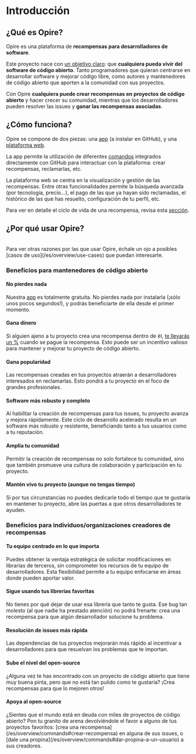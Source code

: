 
# Introducción

## ¿Qué es Opire?

Opire es una plataforma de **recompensas para desarrolladores de software**.

Este proyecto nace con <u>un objetivo claro</u>: que **cualquiera pueda vivir del software de código abierto**. Tanto programadores que quieran centrarse en desarrollar software y mejorar código libre, como autores y mantenedores de código abierto que aporten a la comunidad con sus proyectos. 

Con Opire **cualquiera puede crear recompensas en proyectos de código abierto** y hacer crecer su comunidad, mientras que los desarrolladores pueden resolver las issues y **ganar las recompensas asociadas**.

## ¿Cómo funciona?

Opire se compone de dos piezas: una [app](/es/overview/install-app) (a instalar en GitHub), y una [plataforma web](https://app.opire.dev).

La app permite la utilización de diferentes [comandos](/es/overview/commands) integrados directamente con GitHub para interactuar con la plataforma: crear recompensas, reclamarlas, etc.

La plataforma web se centra en la visualización y gestión de las recompensas. Entre otras funcionalidades permite la búsqueda avanzada (por tecnología, precio...), el pago de las que ya hayan sido reclamadas, el histórico de las que has resuelto, configuración de tu perfil, etc.

Para ver en detalle el ciclo de vida de una recompensa, revisa esta [sección](/es/rewards/lifecycle).

## ¿Por qué usar Opire?

<br/>
<InfoPanel>Para ver otras razones por las que usar Opire, échale un ojo a posibles [casos de uso](/es/overview/use-cases) que puedan interesarte.</InfoPanel>

### Beneficios para mantenedores de código abierto

#### No pierdes nada
<DimmedText>Nuestra [app](/es/overview/install-app) es totalmente gratuita. No pierdes nada por instalarla (¡sólo unos pocos segundos!), y podrás beneficiarte de ella desde el primer momento.</DimmedText>

#### Gana dinero
<DimmedText>Si alguien ajeno a tu proyecto crea una recompensa dentro de él, [te llevarás un %](/es/rewards/pricing#porcentaje-para-el-autor-del-código) cuando se pague la recompensa. Esto puede ser un incentivo valioso para mantener y mejorar tu proyecto de código abierto.</DimmedText>

#### Gana popularidad
<DimmedText>Las recompensas creadas en tus proyectos atraerán a desarrolladores interesados en reclamarlas. Esto pondrá a tu proyecto en el foco de grandes profesionales.</DimmedText>

#### Software más robusto y completo
<DimmedText>Al habilitar la creación de recompensas para tus issues, tu proyecto avanza y mejora rápidamente. Este ciclo de desarrollo acelerado resulta en un software más robusto y resistente, beneficiando tanto a tus usuarios como a tu reputación.</DimmedText>

#### Amplia tu comunidad
<DimmedText>Permitir la creación de recompensas no solo fortalece tu comunidad, sino que también promueve una cultura de colaboración y participación en tu proyecto.</DimmedText>

#### Mantén vivo tu proyecto (aunque no tengas tiempo)
<DimmedText>Si por tus circunstancias no puedes dedicarle todo el tiempo que te gustaría en mantener tu proyecto, abre las puertas a que otros desarrolladores te ayuden.</DimmedText>

### Beneficios para individuos/organizaciones creadores de recompensas

#### Tu equipo centrado en lo que importa
<DimmedText>
Puedes obtener la ventaja estratégica de solicitar modificaciones en librarias de terceros, sin comprometer los recursos de tu equipo de desarrolladores. Esta flexibilidad permite a tu equipo enfocarse en áreas donde pueden aportar valor.
</DimmedText>

#### Sigue usando tus librerias favoritas
<DimmedText>
No tienes por qué dejar de usar esa librería que tanto te gusta. Ese bug tan molesto (al que nadie ha prestado atención) no podrá frenarte: crea una recompensa para que algún desarrollador solucione tu problema.
</DimmedText>

#### Resolución de issues más rápida
<DimmedText>
Las dependencias de tus proyectos mejorarán más rápido al incentivar a desarrolladores para que resuelvan los problemas que te importan.
</DimmedText>

#### Sube el nivel del open-source
<DimmedText>
¿Alguna vez te has encontrado con un proyecto de código abierto que tiene muy buena pinta, pero que no está tan pulido como te gustaría? ¡Crea recompensas para que lo mejoren otros!
</DimmedText>

#### Apoya al open-source
<DimmedText>
¿Sientes que el mundo está en deuda con miles de proyectos de código abierto? Pon tu granito de arena devolviéndole el favor a alguno de tus proyectos favoritos: [crea una recompensa](/es/overview/commands#crear-recompensa) en alguna de sus issues, o [dale una propina](/es/overview/commands#dar-propina-a-un-usuario) a sus creadores.
</DimmedText>
